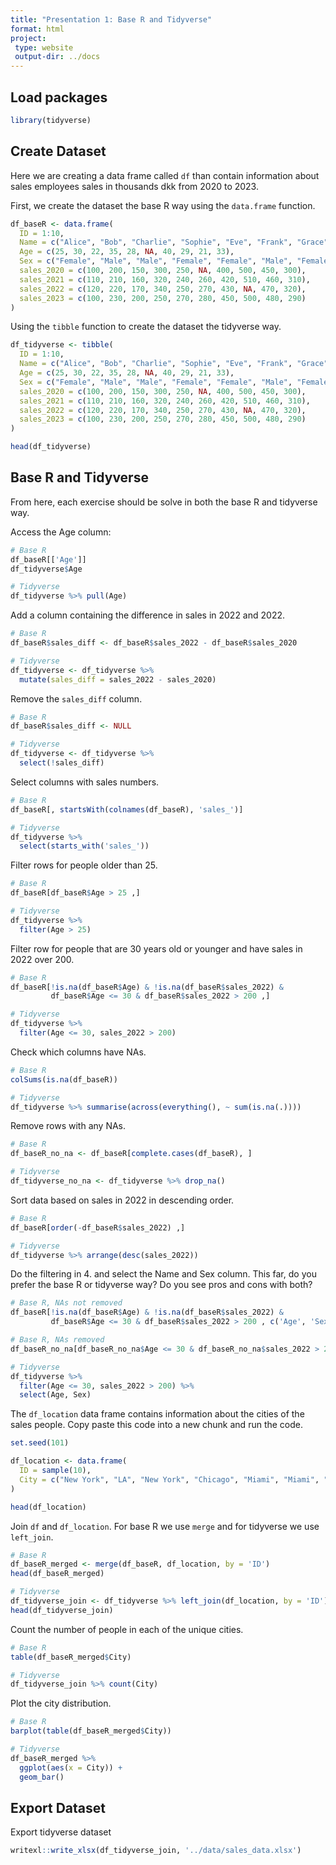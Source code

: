 ```yaml
---
title: "Presentation 1: Base R and Tidyverse"
format: html
project:
 type: website
 output-dir: ../docs
---
```


## Load packages

```r
library(tidyverse)
```

## Create Dataset

Here we are creating a data frame called `df` than contain information about sales employees sales in thousands dkk from 2020 to 2023.

First, we create the dataset the base R way using the `data.frame` function.

```r
df_baseR <- data.frame(
  ID = 1:10,
  Name = c("Alice", "Bob", "Charlie", "Sophie", "Eve", "Frank", "Grace", "Hannah", "Ian", "Jack"),
  Age = c(25, 30, 22, 35, 28, NA, 40, 29, 21, 33),
  Sex = c("Female", "Male", "Male", "Female", "Female", "Male", "Female", "Female", "Male", "Male"),
  sales_2020 = c(100, 200, 150, 300, 250, NA, 400, 500, 450, 300),
  sales_2021 = c(110, 210, 160, 320, 240, 260, 420, 510, 460, 310),
  sales_2022 = c(120, 220, 170, 340, 250, 270, 430, NA, 470, 320),
  sales_2023 = c(100, 230, 200, 250, 270, 280, 450, 500, 480, 290)
)
```

Using the `tibble` function to create the dataset the tidyverse way.
```r
df_tidyverse <- tibble(
  ID = 1:10,
  Name = c("Alice", "Bob", "Charlie", "Sophie", "Eve", "Frank", "Grace", "Hannah", "Ian", "Jack"),
  Age = c(25, 30, 22, 35, 28, NA, 40, 29, 21, 33),
  Sex = c("Female", "Male", "Male", "Female", "Female", "Male", "Female", "Female", "Male", "Male"),
  sales_2020 = c(100, 200, 150, 300, 250, NA, 400, 500, 450, 300),
  sales_2021 = c(110, 210, 160, 320, 240, 260, 420, 510, 460, 310),
  sales_2022 = c(120, 220, 170, 340, 250, 270, 430, NA, 470, 320),
  sales_2023 = c(100, 230, 200, 250, 270, 280, 450, 500, 480, 290)
)

head(df_tidyverse)
```

## Base R and Tidyverse

From here, each exercise should be solve in both the base R and tidyverse way.

Access the Age column:

```r
# Base R 
df_baseR[['Age']]
df_tidyverse$Age

# Tidyverse 
df_tidyverse %>% pull(Age)
```

Add a column containing the difference in sales in 2022 and 2022.

```r
# Base R 
df_baseR$sales_diff <- df_baseR$sales_2022 - df_baseR$sales_2020

# Tidyverse 
df_tidyverse <- df_tidyverse %>% 
  mutate(sales_diff = sales_2022 - sales_2020)
```

Remove the `sales_diff` column.

```r
# Base R 
df_baseR$sales_diff <- NULL

# Tidyverse 
df_tidyverse <- df_tidyverse %>% 
  select(!sales_diff)
```

Select columns with sales numbers.

```r
# Base R 
df_baseR[, startsWith(colnames(df_baseR), 'sales_')]

# Tidyverse 
df_tidyverse %>% 
  select(starts_with('sales_'))
```

Filter rows for people older than 25.

```r
# Base R 
df_baseR[df_baseR$Age > 25 ,]

# Tidyverse 
df_tidyverse %>% 
  filter(Age > 25)
```

Filter row for people that are 30 years old or younger and have sales in 2022 over 200.

```r
# Base R 
df_baseR[!is.na(df_baseR$Age) & !is.na(df_baseR$sales_2022) &
         df_baseR$Age <= 30 & df_baseR$sales_2022 > 200 ,]

# Tidyverse 
df_tidyverse %>% 
  filter(Age <= 30, sales_2022 > 200)
```

Check which columns have NAs.

```r
# Base R
colSums(is.na(df_baseR))

# Tidyverse
df_tidyverse %>% summarise(across(everything(), ~ sum(is.na(.))))
```

Remove rows with any NAs.

```r
# Base R
df_baseR_no_na <- df_baseR[complete.cases(df_baseR), ]

# Tidyverse
df_tidyverse_no_na <- df_tidyverse %>% drop_na()
```

Sort data based on sales in 2022 in descending order.

```r
# Base R 
df_baseR[order(-df_baseR$sales_2022) ,]

# Tidyverse 
df_tidyverse %>% arrange(desc(sales_2022))
```

Do the filtering in 4. and select the Name and Sex column. This far, do you prefer the base R or tidyverse way? Do you see pros and cons with both?

```r
# Base R, NAs not removed
df_baseR[!is.na(df_baseR$Age) & !is.na(df_baseR$sales_2022) &
         df_baseR$Age <= 30 & df_baseR$sales_2022 > 200 , c('Age', 'Sex')]

# Base R, NAs removed
df_baseR_no_na[df_baseR_no_na$Age <= 30 & df_baseR_no_na$sales_2022 > 200 , c('Age', 'Sex')]

# Tidyverse 
df_tidyverse %>% 
  filter(Age <= 30, sales_2022 > 200) %>% 
  select(Age, Sex)
```

The `df_location` data frame contains information about the cities of the sales people. Copy paste this code into a new chunk and run the code.\

```r
set.seed(101)

df_location <- data.frame(
  ID = sample(10),
  City = c("New York", "LA", "New York", "Chicago", "Miami", "Miami", "LA", "Chicago", "LA", "New York")
)

head(df_location)
```

Join `df` and `df_location`. For base R we use `merge` and for tidyverse we use `left_join`.

```r
# Base R 
df_baseR_merged <- merge(df_baseR, df_location, by = 'ID')
head(df_baseR_merged)

# Tidyverse 
df_tidyverse_join <- df_tidyverse %>% left_join(df_location, by = 'ID')
head(df_tidyverse_join)
```

Count the number of people in each of the unique cities.

```r
# Base R
table(df_baseR_merged$City)

# Tidyverse
df_tidyverse_join %>% count(City)
```

Plot the city distribution.

```r
# Base R
barplot(table(df_baseR_merged$City))

# Tidyverse
df_baseR_merged %>% 
  ggplot(aes(x = City)) + 
  geom_bar()
```

## Export Dataset

Export tidyverse dataset

```r
writexl::write_xlsx(df_tidyverse_join, '../data/sales_data.xlsx')
```
